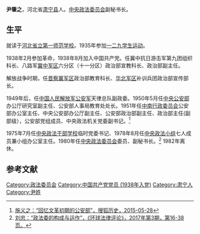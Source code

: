 '''尹肇之'''{{BD|1917年||1986年|12月25日}}，河北省[[肃宁县|肃宁县]]人。[[中央政法委员会|中央政法委员会]]副秘书长。
==生平==
就读于[[河北省立第一师范学校|河北省立第一师范学校]]。1935年参加[[一二九学生运动|一二九学生运动]]。

1938年2月参加革命，1938年8月加入中国共产党。任冀中抗日游击军第九团组织科长、八路军[[冀中军区|冀中军区]]六分区（十一分区）政治部宣教科长、政治部副主任。

解放战争时期，任[[晋察冀军区|晋察冀军区]]政治部教育科长、[[华北军区|华北军区]]补训兵团政治部宣传部长。

1949年后，任[[中国人民解放军公安军|中国人民解放军公安军]]天律总队副政委。1950年5月任[[中央公安部|中央公安部]]办公厅研究室副主任、公安部人事局教育处处长。1951年任[[中南行政委员会|中南行政委员会]]公安部办公室主任、中央公安部办公厅副主任、公安部政治部副主任、政治部主任(副部级），公安部党组成员、中央政法机关党委副书记。<ref>[https://m.sohu.com/a/16739531_115854 施义之：“回忆文革初期的公安部”，搜狐历史，2015-05-28]</ref>

1975年7月任[[中央政法干部学校|中央政法干部学校]]临时党委书记、1978年8月任[[中央政法小组|中央政法小组]]七人成员兼小组办公室主任。1980年任[[中央政法委员会|中央政法委员会]]委员、副秘书长。<ref>[https://m.sohu.com/a/169199095_115479  刘忠：“政法委的构成与运作”，《环球法律评论》，2017年第3期，第16-38页。]</ref> 1982年离休。
==参考文献==
<references/>
[[Category:政法委员会|Category:政法委员会]]
[[Category:中国共产党党员_(1938年入党)|Category:中国共产党党员 (1938年入党)]]
[[Category:肃宁人|Category:肃宁人]]
[[Category:尹姓|Category:尹姓]]